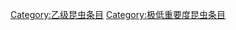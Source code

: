 {{emptycat}}
{{昆虫条目统计表}}

[[Category:乙级昆虫条目|Category:乙级昆虫条目]]
[[Category:极低重要度昆虫条目|Category:极低重要度昆虫条目]]
